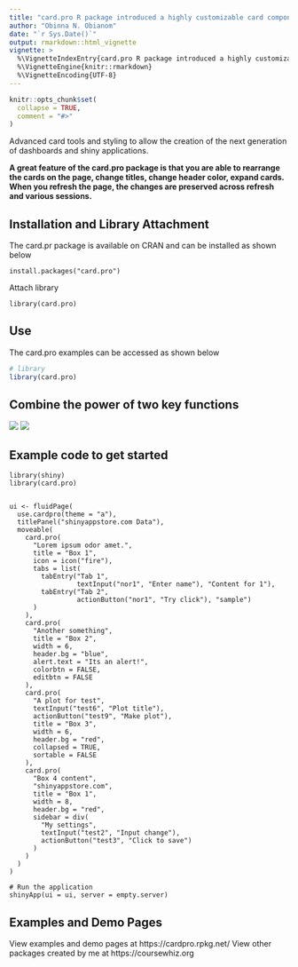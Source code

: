 ---
title: "card.pro R package introduced a highly customizable card component for shiny apps for machine learning"
author: "Obinna N. Obianom"
date: "`r Sys.Date()`"
output: rmarkdown::html_vignette
vignette: >
  %\VignetteIndexEntry{card.pro R package introduced a highly customizable card component for shiny apps for machine learning}
  %\VignetteEngine{knitr::rmarkdown}
  %\VignetteEncoding{UTF-8}
---
```{r setup, include = FALSE}
knitr::opts_chunk$set(
  collapse = TRUE,
  comment = "#>"
)
```

Advanced card tools and styling to allow the creation of the next generation of dashboards and shiny applications.

__A great feature of the card.pro package is that you are able to rearrange the cards on the page, change titles, change header color, expand cards. When you refresh the page, the changes are preserved across refresh and various sessions.__

## Installation and Library Attachment

The card.pr package is available on CRAN and can be installed as shown below

`install.packages("card.pro")`

Attach library 

`library(card.pro)`

## Use

The card.pro examples can be accessed as shown below


```{r eval=FALSE,echo=TRUE}

# library
library(card.pro)

```

## Combine the power of two key functions
![](https://cardpro.rpkg.net/assets/image1.jpg)
![](https://cardpro.rpkg.net/assets/image3.jpg)

## Example code to get started

```
library(shiny)
library(card.pro)


ui <- fluidPage(
  use.cardpro(theme = "a"),
  titlePanel("shinyappstore.com Data"),
  moveable(
    card.pro(
      "Lorem ipsum odor amet.",
      title = "Box 1",
      icon = icon("fire"),
      tabs = list(
        tabEntry("Tab 1",
                 textInput("nor1", "Enter name"), "Content for 1"),
        tabEntry("Tab 2",
                 actionButton("nor1", "Try click"), "sample")
      )
    ),
    card.pro(
      "Another something",
      title = "Box 2",
      width = 6,
      header.bg = "blue",
      alert.text = "Its an alert!",
      colorbtn = FALSE,
      editbtn = FALSE
    ),
    card.pro(
      "A plot for test",
      textInput("test6", "Plot title"),
      actionButton("test9", "Make plot"),
      title = "Box 3",
      width = 6,
      header.bg = "red",
      collapsed = TRUE,
      sortable = FALSE
    ),
    card.pro(
      "Box 4 content",
      "shinyappstore.com",
      title = "Box 1",
      width = 8,
      header.bg = "red",
      sidebar = div(
        "My settings",
        textInput("test2", "Input change"),
        actionButton("test3", "Click to save")
      )
    )
  )
)

# Run the application
shinyApp(ui = ui, server = empty.server)

```

  
## Examples and Demo Pages

View examples and demo pages at https://cardpro.rpkg.net/
View other packages created by me at https://coursewhiz.org
